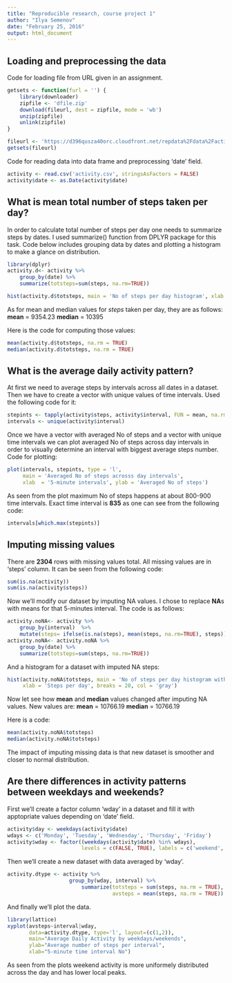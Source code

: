 ---
title: "Reproducible research, course project 1"
author: "Ilya Semenov"
date: "February 25, 2016"
output: html_document
---


## Loading and preprocessing the data

Code for loading file from URL given in an assignment.
```{r}
getsets <- function(furl = '') {
    library(downloader)
    zipfile <- 'dfile.zip'
    download(fileurl, dest = zipfile, mode = 'wb')
    unzip(zipfile)
    unlink(zipfile)
}

fileurl <- 'https://d396qusza40orc.cloudfront.net/repdata%2Fdata%2Factivity.zip'
getsets(fileurl)
```

Code for reading data into data frame and preprocessing 'date' field.
```{r}
activity <- read.csv('activity.csv', stringsAsFactors = FALSE)
activity$date <- as.Date(activity$date)
```


## What is mean total number of steps taken per day?

In order to calculate total number of steps per day one needs to summarize steps by
dates. I used summarize() function from DPLYR package for this task. Code below includes grouping data by dates and plotting a histogram to make a glance on distribution.
```{r}
library(dplyr)
activity.d<- activity %>%
    group_by(date) %>%
    summarize(totsteps=sum(steps, na.rm=TRUE))
```
```{r, echo=TRUE}
hist(activity.d$totsteps, main = 'No of steps per day histogram', xlab = 'Steps per day', breaks = 20)
```

As for mean and median values for *steps* taken per day, they are as follows:
**mean**    = 9354.23
**median**  = 10395

Here is the code for computing those values:
```{r}
mean(activity.d$totsteps, na.rm = TRUE)
median(activity.d$totsteps, na.rm = TRUE)
```

## What is the average daily activity pattern?

At first we need to average steps by intervals across all dates in a dataset. Then we have to create a vector with unique values of time intervals. Used the following code for it:
```{r}
stepints <- tapply(activity$steps, activity$interval, FUN = mean, na.rm = TRUE)
intervals <- unique(activity$interval)
```

Once we have a vector with averaged No of steps and a vector with unique time intervals we can plot averaged No of steps across day intervals in order to visually determine an interval with biggest average steps number. Code for plotting:

```{r, echo=TRUE}
plot(intervals, stepints, type = 'l', 
     main = 'Averaged No of steps acrosss day intervals', 
     xlab  = '5-minute intervals', ylab = 'Averaged No of steps')
```

As seen from the plot maximum No of steps happens at about 800-900 time intervals. Exact time interval is **835** as one can see from the following code:
```{r}
intervals[which.max(stepints)]
```

## Imputing missing values

There are **2304** rows with missing values total. All missing values are in 'steps' column. It can be seen from the following code:
```{r}
sum(is.na(activity))
sum(is.na(activity$steps))
```

Now we'll modify our dataset by imputing NA values. I chose to replace **NA**s with means for that 5-minutes interval. The code is as follows:
```{r}
activity.noNA<- activity %>%
    group_by(interval)  %>%
    mutate(steps= ifelse(is.na(steps), mean(steps, na.rm=TRUE), steps))
activity.noNA<- activity.noNA %>%
    group_by(date) %>%
    summarize(totsteps=sum(steps, na.rm=TRUE))
```

And a histogram for a dataset with imputed NA steps:
```{r, echo=TRUE}
hist(activity.noNA$totsteps, main = 'No of steps per day histogram with NA removed', 
     xlab = 'Steps per day', breaks = 20, col = 'gray')
```

Now let see how **mean** and **median** values changed after imputing NA values. New values are:
**mean**    = 10766.19
**median**  = 10766.19

Here is a code:
```{r}
mean(activity.noNA$totsteps)
median(activity.noNA$totsteps)
```

The impact of imputing missing data is that new dataset is smoother and closer to normal distribution.

## Are there differences in activity patterns between weekdays and weekends?

First we'll create a factor column 'wday' in a dataset and fill it with apptopriate values depending on 'date' field.
```{r}
activity$day <- weekdays(activity$date)
wdays <- c('Monday', 'Tuesday', 'Wednesday', 'Thursday', 'Friday')
activity$wday <- factor((weekdays(activity$date) %in% wdays), 
                        levels = c(FALSE, TRUE), labels = c('weekend', 'weekday'))
```

Then we'll create a new dataset with data averaged by 'wday'.
```{r}
activity.dtype <- activity %>% 
                    group_by(wday, interval) %>% 
                        summarize(totsteps = sum(steps, na.rm = TRUE), 
                                  avsteps = mean(steps, na.rm = TRUE))
```

And finally we'll plot the data.
```{r, echo=TRUE}
library(lattice)
xyplot(avsteps~interval|wday, 
       data=activity.dtype, type='l', layout=(c(1,2)), 
       main="Average Daily Activity by weekdays/weekends", 
       ylab="Average number of steps per interval", 
       xlab="5-minute time interval No")
```

As seen from the plots weekend activity is more uniformely distributed across the day and has lower local peaks.